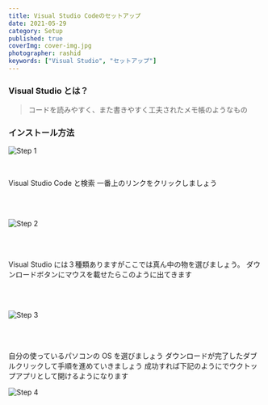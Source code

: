 ```yaml
---
title: Visual Studio Codeのセットアップ
date: 2021-05-29
category: Setup
published: true
coverImg: cover-img.jpg
photographer: rashid
keywords: ["Visual Studio", "セットアップ"]
---
```


### Visual Studio とは？

> コードを読みやすく、また書きやすく工夫されたメモ帳のようなもの

### インストール方法

![Step 1](step1.png)

<br />

Visual Studio Code と検索 一番上のリンクをクリックしましょう

<br />
<br />

![Step 2](step2.png)

<br />
<br />

Visual Studio には３種類ありますがここでは真ん中の物を選びましょう。 ダウンロードボタンにマウスを載せたらこのように出てきます

<br />
<br />

![Step 3](step3.png)

<br />
<br />

自分の使っているパソコンの OS を選びましょう ダウンロードが完了したダブルクリックして手順を進めていきましょう
成功すれば下記のようにでウクトップアプリとして開けるようになります

![Step 4](step4.png)
